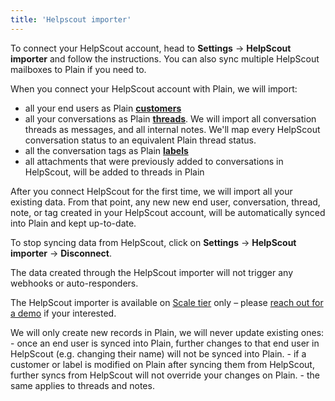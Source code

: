 ```yaml
---
title: 'Helpscout importer'
---
```


To connect your HelpScout account, head to **Settings** → **HelpScout importer** and follow the instructions.
You can also sync multiple HelpScout mailboxes to Plain if you need to.

When you connect your HelpScout account with Plain, we will import:

- all your end users as Plain [**customers**](/api-reference/graphql/customers)
- all your conversations as Plain [**threads**](/api-reference/graphql/threads). We will import all conversation threads as messages, and all internal notes. We'll map every HelpScout conversation status to an equivalent Plain thread status.
- all the conversation tags as Plain [**labels**](/api-reference/graphql/labels)
- all attachments that were previously added to conversations in HelpScout, will be added to threads in Plain

After you connect HelpScout for the first time, we will import all your existing data.
From that point, any new new end user, conversation, thread, note, or tag created in your
HelpScout account, will be automatically synced into Plain and kept up-to-date.

To stop syncing data from HelpScout, click on **Settings** → **HelpScout importer** -> **Disconnect**.

<Info>
  The data created through the HelpScout importer will not trigger any webhooks or auto-responders.
</Info>

The HelpScout importer is available on [Scale tier](https://www.plain.com/pricing) only – please [reach out for a demo](https://38j36lhg2hq.typeform.com/to/zRvsFJPO) if your interested.

<Note>
  We will only create new records in Plain, we will never update existing ones: - once an end user
  is synced into Plain, further changes to that end user in HelpScout (e.g. changing their name)
  will not be synced into Plain. - if a customer or label is modified on Plain after syncing them
  from HelpScout, further syncs from HelpScout will not override your changes on Plain. - the same
  applies to threads and notes.
</Note>
